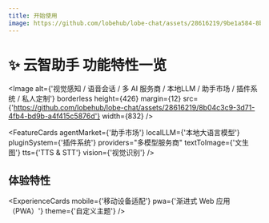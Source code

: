 ```yaml
---
title: 开始使用
image: https://github.com/lobehub/lobe-chat/assets/28616219/9be1a584-8b66-4bc4-ac96-14c4f94dc499
---
```


# ✨ 云智助手 功能特性一览

<Image
  alt={'视觉感知 / 语音会话 / 多 AI 服务商 / 本地LLM /  助手市场 / 插件系统 / 私人定制'}
  borderless
  height={426}
  margin={12}
  src={'https://github.com/lobehub/lobe-chat/assets/28616219/8b04c3c9-3d71-4fb4-bd9b-a4f415c5876d'}
  width={832}
/>

<FeatureCards
  agentMarket={'助手市场'}
  localLLM={'本地大语言模型'}
  pluginSystem={'插件系统'}
  providers="多模型服务商"
  textToImage={'文生图'}
  tts={'TTS & STT'}
  vision={'视觉识别'}
/>

## 体验特性

<ExperienceCards mobile={'移动设备适配'} pwa={'渐进式 Web 应用（PWA）'} theme={'自定义主题'} />

